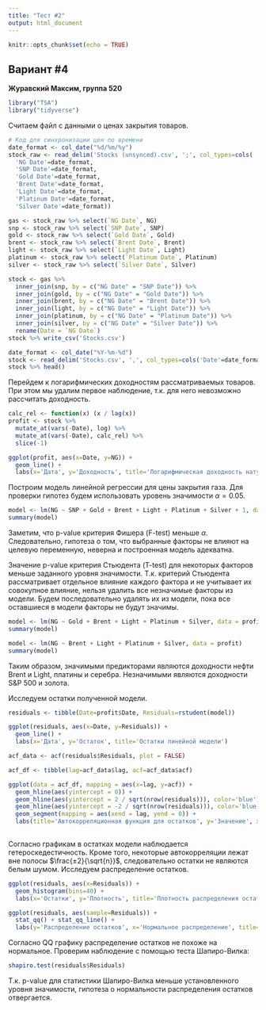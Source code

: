 ```yaml
---
title: "Тест #2"
output: html_document
---
```


```r
knitr::opts_chunk$set(echo = TRUE)
```

## Вариант #4

**Журавский Максим, группа 520**

```r
library("TSA")
library("tidyverse")
```

Считаем файл с данными о ценах закрытия товаров.

```r
# Код для синхронизации цен по времени
date_format <- col_date("%d/%m/%y")
stock_raw <- read_delim('Stocks (unsynced).csv', ';', col_types=cols(
  'NG Date'=date_format, 
  'SNP Date'=date_format, 
  'Gold Date'=date_format, 
  'Brent Date'=date_format, 
  'Light Date'=date_format, 
  'Platinum Date'=date_format, 
  'Silver Date'=date_format))

gas <- stock_raw %>% select(`NG Date`, NG)
snp <- stock_raw %>% select(`SNP Date`, SNP)
gold <- stock_raw %>% select(`Gold Date`, Gold)
brent <- stock_raw %>% select(`Brent Date`, Brent)
light <- stock_raw %>% select(`Light Date`, Light)
platinum <- stock_raw %>% select(`Platinum Date`, Platinum)
silver <- stock_raw %>% select(`Silver Date`, Silver)

stock <- gas %>% 
  inner_join(snp, by = c("NG Date" = "SNP Date")) %>%
  inner_join(gold, by = c("NG Date" = "Gold Date")) %>%
  inner_join(brent, by = c("NG Date" = "Brent Date")) %>%
  inner_join(light, by = c("NG Date" = "Light Date")) %>%
  inner_join(platinum, by = c("NG Date" = "Platinum Date")) %>%
  inner_join(silver, by = c("NG Date" = "Silver Date")) %>%
  rename(Date = `NG Date`)
stock %>% write_csv('Stocks.csv')
```

```r
date_format <- col_date("%Y-%m-%d")
stock <- read_delim('Stocks.csv', ',', col_types=cols('Date'=date_format))
stock %>% head()
```

Перейдем к логарифмических доходностям рассматриваемых товаров. При этом мы удалим первое наблюдение, т.к. для него невозможно рассчитать доходность.

```r
calc_rel <- function(x) (x / lag(x))
profit <- stock %>% 
  mutate_at(vars(-Date), log) %>% 
  mutate_at(vars(-Date), calc_rel) %>% 
  slice(-1)
```

```r
ggplot(profit, aes(x=Date, y=NG)) + 
  geom_line() +
  labs(x='Дата', y='Доходность', title='Логарифмическая доходность натурального газа')
```


Построим модель линейной регрессии для цены закрытия газа. Для проверки гипотез будем использовать уровень значимости $\alpha = 0.05$.

```r
model <- lm(NG ~ SNP + Gold + Brent + Light + Platinum + Silver + 1, data = profit)
summary(model)
```

Заметим, что p-value критерия Фишера (F-test) меньше $\alpha$. Следовательно, гипотеза о том, что выбранные факторы не влияют на целевую переменную, неверна и построенная модель адекватна.

Значение p-value критерия Стьюдента (T-test) для некоторых факторов меньше заданного уровня значимости. Т.к. критерий Стьюдента рассматривает отдельное влияние каждого фактора и не учитывает их совокупное влияние, нельзя удалить все незначимые факторы из модели. Будем последовательно удалять их из модели, пока все оставшиеся в модели факторы не будут значимы.

```r
model <- lm(NG ~ Gold + Brent + Light + Platinum + Silver, data = profit)
summary(model)
```

```r
model <- lm(NG ~ Brent + Light + Platinum + Silver, data = profit)
summary(model)
```

Таким образом, значимыми предикторами являются доходности нефти Brent и Light, платины и серебра. Незначимыми являются доходности S&P 500 и золота.

Исследуем остатки полученной модели.

```r
residuals <- tibble(Date=profit$Date, Residuals=rstudent(model))
```

```r
ggplot(residuals, aes(x=Date, y=Residuals)) +
  geom_line() +
  labs(x='Дата', y='Остаток', title='Остатки линейной модели')
```

```r
acf_data <- acf(residuals$Residuals, plot = FALSE)

acf_df <- tibble(lag=acf_data$lag, acf=acf_data$acf)

ggplot(data = acf_df, mapping = aes(x=lag, y=acf)) +
  geom_hline(aes(yintercept = 0)) +
  geom_hline(aes(yintercept = 2 / sqrt(nrow(residuals))), color='blue') +
  geom_hline(aes(yintercept = -2 / sqrt(nrow(residuals))), color='blue') +
  geom_segment(mapping = aes(xend = lag, yend = 0)) +
  labs(title='Автокорреляционная функция для остатков', y='Значение', x='Лаг')
    
```

Согласно графикам в остатках модели наблюдается гетероскедестичность. Кроме того, некоторые автокорреляции лежат вне полосы $\frac{±2}{\sqrt{n}}$, следовательно остатки не являются белым шумом. Исследуем распределение остатков. 

```r
ggplot(residuals, aes(x=Residuals)) +
  geom_histogram(bins=40) +
  labs(x='Остатки', y='Плотность', title='Плотность распределения остатков линейной модели')
```

```r
ggplot(residuals, aes(sample=Residuals)) +
  stat_qq() + stat_qq_line() +
  labs(y='Распределение остатков', x='Нормальное распределение', title='QQ график для распределения остатков')
```

Согласно QQ графику распределение остатков не похоже на нормальное. Проверим наблюдение с помощью теста Шапиро-Вилка: 

```r
shapiro.test(residuals$Residuals)
```

Т.к. p-value для статистики Шапиро-Вилка меньше установленного уровня значимости, гипотеза о нормальности распределения остатков отвергается.





